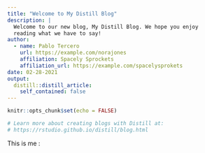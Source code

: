 ```yaml
---
title: "Welcome to My Distill Blog"
description: |
  Welcome to our new blog, My Distill Blog. We hope you enjoy 
  reading what we have to say!
author:
  - name: Pablo Tercero 
    url: https://example.com/norajones
    affiliation: Spacely Sprockets
    affiliation_url: https://example.com/spacelysprokets
date: 02-28-2021
output:
  distill::distill_article:
    self_contained: false
---
```


```r
knitr::opts_chunk$set(echo = FALSE)

# Learn more about creating blogs with Distill at:
# https://rstudio.github.io/distill/blog.html

```


This is me : 
